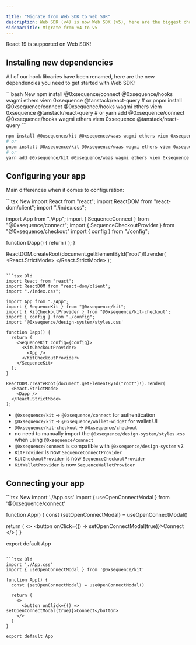 ```yaml
---

title: "Migrate from Web SDK to Web SDK"
description: Web SDK (v4) is now Web SDK (v5), here are the biggest changes.
sidebarTitle: Migrate from v4 to v5
---
```


<Note>
  React 19 is supported on Web SDK!
</Note>

## Installing new dependencies

All of our hook libraries have been renamed, here are the new dependencies you need to get started with Web SDK:

<CodeGroup>
```bash New 
npm install @0xsequence/connect @0xsequence/hooks wagmi ethers viem 0xsequence @tanstack/react-query
# or
pnpm install @0xsequence/connect @0xsequence/hooks wagmi ethers viem 0xsequence @tanstack/react-query
# or
yarn add @0xsequence/connect @0xsequence/hooks wagmi ethers viem 0xsequence @tanstack/react-query
```

```bash Old
npm install @0xsequence/kit @0xsequence/waas wagmi ethers viem 0xsequence @0xsequence/design-system@^1.9.0 motion @tanstack/react-query
# or
pnpm install @0xsequence/kit @0xsequence/waas wagmi ethers viem 0xsequence @0xsequence/design-system@^1.9.0 motion @tanstack/react-query
# or
yarn add @0xsequence/kit @0xsequence/waas wagmi ethers viem 0xsequence @0xsequence/design-system@^1.9.0 motion @tanstack/react-query
```
</CodeGroup>

## Configuring your app

Main differences when it comes to configuration:

<CodeGroup>
```tsx New
import React from "react";
import ReactDOM from "react-dom/client";
import "./index.css"; 

import App from "./App";
import { SequenceConnect } from "@0xsequence/connect";
import { SequenceCheckoutProvider } from "@0xsequence/checkout"
import { config } from "./config";

function Dapp() {
  return (
    <SequenceConnect config={config}>
      <SequenceCheckoutProvider>
          <App />
      </SequenceCheckoutProvider>
    </SequenceConnect>
  );
}

ReactDOM.createRoot(document.getElementById("root")!).render(
  <React.StrictMode>
    <Dapp />
  </React.StrictMode>
);
```

```tsx Old
import React from "react";
import ReactDOM from "react-dom/client";
import "./index.css";

import App from "./App";
import { SequenceKit } from "@0xsequence/kit";
import { KitCheckoutProvider } from "@0xsequence/kit-checkout";
import { config } from "./config";
import '@0xsequence/design-system/styles.css'

function Dapp() {
  return (
    <SequenceKit config={config}>
      <KitCheckoutProvider>
        <App />
      </KitCheckoutProvider>
    </SequenceKit>
  );
}

ReactDOM.createRoot(document.getElementById("root")!).render(
  <React.StrictMode>
    <Dapp />
  </React.StrictMode>
);
```
</CodeGroup>

- `@0xsequence/kit` -> `@0xsequence/connect` for authentication
- `@0xsequence/kit` -> `@0xsequence/wallet-widget` for wallet UI
- `@0xsequence/kit-checkout` -> `@0xsequence/checkout`
- no need to manually import the `@0xsequence/design-system/styles.css` when using `@0xsequence/connect`
- `@0xsequence/connect` is compatible with `@0xsequence/design-system` v2
- `KitProvider` is now `SequenceConnectProvider`
- `KitCheckoutProvider` is now `SequenceCheckoutProvider`
- `KitWalletProvider` is now `SequenceWalletProvider`
## Connecting your app 

<CodeGroup>
```tsx New
import './App.css'
import { useOpenConnectModal } from '@0xsequence/connect'

function App() {
  const {setOpenConnectModal} = useOpenConnectModal()
  
  return (
    <>
      <button onClick={() => setOpenConnectModal(true)}>Connect</button>
    </>
  )
}

export default App
```

```tsx Old
import './App.css'
import { useOpenConnectModal } from '@0xsequence/kit'

function App() {
  const {setOpenConnectModal} = useOpenConnectModal()
  
  return (
    <>
      <button onClick={() => setOpenConnectModal(true)}>Connect</button>
    </>
  )
}

export default App
```
</CodeGroup>